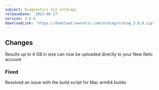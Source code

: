 ```yaml
---
subject: Diagnostics CLI (nrdiag)
releaseDate: '2023-08-17'
version: 3.0.0
downloadLink: 'https://download.newrelic.com/nrdiag/nrdiag_3.0.0.zip'
---
```


## Changes
Results up to 4 GB in size can now be uploaded directly to your New Relic account

### Fixed
Resolved an issue with the build script for Mac arm64 builds

